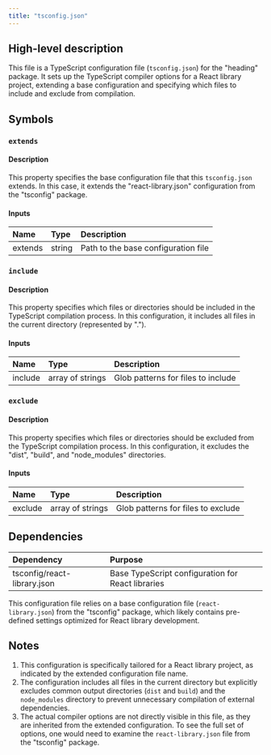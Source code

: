 ```yaml
---
title: "tsconfig.json"
---
```


## High-level description

This file is a TypeScript configuration file (`tsconfig.json`) for the "heading" package. It sets up the TypeScript compiler options for a React library project, extending a base configuration and specifying which files to include and exclude from compilation.

## Symbols

### `extends`
#### Description
This property specifies the base configuration file that this `tsconfig.json` extends. In this case, it extends the "react-library.json" configuration from the "tsconfig" package.

#### Inputs
| Name | Type | Description |
|:-----|:-----|:------------|
| extends | string | Path to the base configuration file |

### `include`
#### Description
This property specifies which files or directories should be included in the TypeScript compilation process. In this configuration, it includes all files in the current directory (represented by ".").

#### Inputs
| Name | Type | Description |
|:-----|:-----|:------------|
| include | array of strings | Glob patterns for files to include |

### `exclude`
#### Description
This property specifies which files or directories should be excluded from the TypeScript compilation process. In this configuration, it excludes the "dist", "build", and "node_modules" directories.

#### Inputs
| Name | Type | Description |
|:-----|:-----|:------------|
| exclude | array of strings | Glob patterns for files to exclude |

## Dependencies
| Dependency | Purpose |
|:-----------|:--------|
| tsconfig/react-library.json | Base TypeScript configuration for React libraries |

This configuration file relies on a base configuration file (`react-library.json`) from the "tsconfig" package, which likely contains pre-defined settings optimized for React library development.

## Notes
1. This configuration is specifically tailored for a React library project, as indicated by the extended configuration file name.
2. The configuration includes all files in the current directory but explicitly excludes common output directories (`dist` and `build`) and the `node_modules` directory to prevent unnecessary compilation of external dependencies.
3. The actual compiler options are not directly visible in this file, as they are inherited from the extended configuration. To see the full set of options, one would need to examine the `react-library.json` file from the "tsconfig" package.